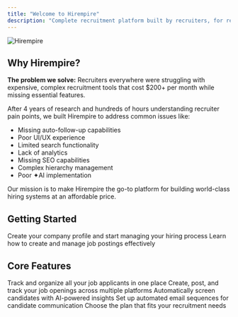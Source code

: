 ```yaml
---
title: "Welcome to Hirempire"
description: "Complete recruitment platform built by recruiters, for recruiters"
---
```


<img
  src="/images/hirempire-intro.png"
  alt="Hirempire"
  className="w-full rounded-lg shadow-lg mb-6"
/>

## Why Hirempire?

**The problem we solve:** Recruiters everywhere were struggling with expensive, complex recruitment tools that cost $200+ per month while missing essential features.

After 4 years of research and hundreds of hours understanding recruiter pain points, we built Hirempire to address common issues like:
- Missing auto-follow-up capabilities  
- Poor UI/UX experience
- Limited search functionality
- Lack of analytics
- Missing SEO capabilities
- Complex hierarchy management
- Poor ✦AI implementation

Our mission is to make Hirempire the go-to platform for building world-class hiring systems at an affordable price.

## Getting Started

<CardGroup cols={2}>
  <Card title="Set Up Your Company" icon="building" href="/companies">
    Create your company profile and start managing your hiring process
  </Card>
  <Card title="Post Your First Job" icon="briefcase" href="/jobs">
    Learn how to create and manage job postings effectively
  </Card>
</CardGroup>

## Core Features

<CardGroup cols={2}>
  <Card title="Manage Candidates" icon="users" href="/candidates">
    Track and organize all your job applicants in one place
  </Card>
  <Card title="Manage Jobs" icon="briefcase" href="/jobs">
    Create, post, and track your job openings across multiple platforms
  </Card>
  <Card title="✦Hirempire AI" icon="sparkles" href="/hirempire-ai">
    Automatically screen candidates with AI-powered insights
  </Card>
  <Card title="Auto Follow-ups" icon="envelope" href="/automated-follow-ups">
    Set up automated email sequences for candidate communication
  </Card>
  <Card title="Pricing Plans" icon="credit-card" href="/subscription">
    Choose the plan that fits your recruitment needs
  </Card>
</CardGroup>